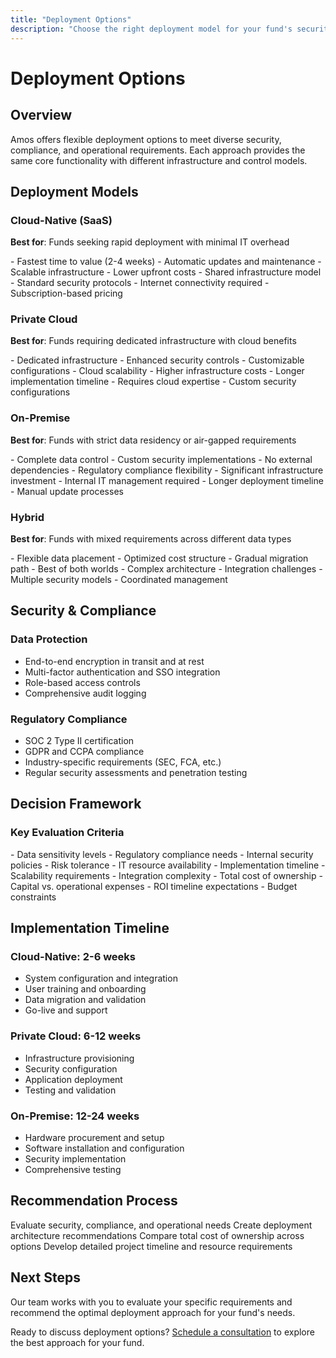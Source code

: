 ```yaml
---
title: "Deployment Options"
description: "Choose the right deployment model for your fund's security and operational requirements"
---
```


# Deployment Options

## Overview

Amos offers flexible deployment options to meet diverse security, compliance, and operational requirements. Each approach provides the same core functionality with different infrastructure and control models.

## Deployment Models

### Cloud-Native (SaaS)
**Best for**: Funds seeking rapid deployment with minimal IT overhead

<CardGroup cols={2}>
  <Card title="Benefits" icon="check-circle">
    - Fastest time to value (2-4 weeks)
    - Automatic updates and maintenance
    - Scalable infrastructure
    - Lower upfront costs
  </Card>
  <Card title="Considerations" icon="info-circle">
    - Shared infrastructure model
    - Standard security protocols
    - Internet connectivity required
    - Subscription-based pricing
  </Card>
</CardGroup>

### Private Cloud
**Best for**: Funds requiring dedicated infrastructure with cloud benefits

<CardGroup cols={2}>
  <Card title="Benefits" icon="check-circle">
    - Dedicated infrastructure
    - Enhanced security controls
    - Customizable configurations
    - Cloud scalability
  </Card>
  <Card title="Considerations" icon="info-circle">
    - Higher infrastructure costs
    - Longer implementation timeline
    - Requires cloud expertise
    - Custom security configurations
  </Card>
</CardGroup>

### On-Premise
**Best for**: Funds with strict data residency or air-gapped requirements

<CardGroup cols={2}>
  <Card title="Benefits" icon="check-circle">
    - Complete data control
    - Custom security implementations
    - No external dependencies
    - Regulatory compliance flexibility
  </Card>
  <Card title="Considerations" icon="info-circle">
    - Significant infrastructure investment
    - Internal IT management required
    - Longer deployment timeline
    - Manual update processes
  </Card>
</CardGroup>

### Hybrid
**Best for**: Funds with mixed requirements across different data types

<CardGroup cols={2}>
  <Card title="Benefits" icon="check-circle">
    - Flexible data placement
    - Optimized cost structure
    - Gradual migration path
    - Best of both worlds
  </Card>
  <Card title="Considerations" icon="info-circle">
    - Complex architecture
    - Integration challenges
    - Multiple security models
    - Coordinated management
  </Card>
</CardGroup>

## Security & Compliance

### Data Protection
- End-to-end encryption in transit and at rest
- Multi-factor authentication and SSO integration
- Role-based access controls
- Comprehensive audit logging

### Regulatory Compliance
- SOC 2 Type II certification
- GDPR and CCPA compliance
- Industry-specific requirements (SEC, FCA, etc.)
- Regular security assessments and penetration testing

## Decision Framework

### Key Evaluation Criteria

<Tabs>
  <Tab title="Security Requirements">
    - Data sensitivity levels
    - Regulatory compliance needs
    - Internal security policies
    - Risk tolerance
  </Tab>
  <Tab title="Operational Factors">
    - IT resource availability
    - Implementation timeline
    - Scalability requirements
    - Integration complexity
  </Tab>
  <Tab title="Financial Considerations">
    - Total cost of ownership
    - Capital vs. operational expenses
    - ROI timeline expectations
    - Budget constraints
  </Tab>
</Tabs>

## Implementation Timeline

### Cloud-Native: 2-6 weeks
- System configuration and integration
- User training and onboarding
- Data migration and validation
- Go-live and support

### Private Cloud: 6-12 weeks
- Infrastructure provisioning
- Security configuration
- Application deployment
- Testing and validation

### On-Premise: 12-24 weeks
- Hardware procurement and setup
- Software installation and configuration
- Security implementation
- Comprehensive testing

## Recommendation Process

<Steps>
  <Step title="Requirements Assessment">
    Evaluate security, compliance, and operational needs
  </Step>
  <Step title="Architecture Design">
    Create deployment architecture recommendations
  </Step>
  <Step title="Cost-Benefit Analysis">
    Compare total cost of ownership across options
  </Step>
  <Step title="Implementation Planning">
    Develop detailed project timeline and resource requirements
  </Step>
</Steps>

## Next Steps

<Note>
Our team works with you to evaluate your specific requirements and recommend the optimal deployment approach for your fund's needs.
</Note>

Ready to discuss deployment options? [Schedule a consultation](/fund-leaders/implementation/getting-started) to explore the best approach for your fund.